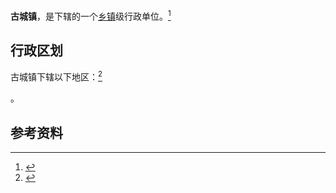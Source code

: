 {{中国乡级行政区|15/01/22/104/000}}

'''古城镇'''，是{{PRC admin/fullname|15/01/22/104/000|3}}下辖的一个[[乡镇|乡镇]]级行政单位。<ref>{{PRC admin/ref sgc|{{PRC admin/parent|15/01/22/104/000}}}}</ref>

== 行政区划 ==

古城镇下辖以下地区：<ref>{{PRC admin/ref sgc|15/01/22/104/000}}</ref>

{{PRC admin/children|15/01/22/104/000}}。

== 参考资料 ==

{{reflist}}

{{行政区划小作品}}
{{PRC admin/navcat|15/01/22/104/000}}